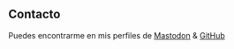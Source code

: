 ## Contacto

Puedes encontrarme en mis perfiles de [Mastodon](https://masto.es/@eduardo579) & [GitHub](https://github.com/eduardo579)
